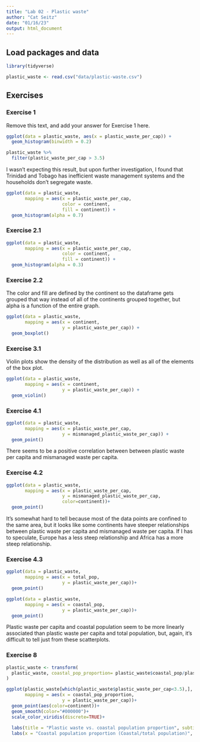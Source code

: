 ```yaml
---
title: "Lab 02 - Plastic waste"
author: "Cat Seitz"
date: "01/16/23"
output: html_document
---
```


## Load packages and data

```r
library(tidyverse) 
```

```r
plastic_waste <- read.csv("data/plastic-waste.csv")
```

## Exercises

### Exercise 1

Remove this text, and add your answer for Exercise 1 here.

```r
ggplot(data = plastic_waste, aes(x = plastic_waste_per_cap)) +
  geom_histogram(binwidth = 0.2)
```
```r
plastic_waste %>%
  filter(plastic_waste_per_cap > 3.5)
```
I wasn't expecting this result, but upon further investigation, I found that Trinidad and Tobago has inefficient waste management systems and the households don't segregate waste. 


```r
ggplot(data = plastic_waste, 
       mapping = aes(x = plastic_waste_per_cap, 
                     color = continent, 
                     fill = continent)) +
  geom_histogram(alpha = 0.7)
```

### Exercise 2.1

```r

ggplot(data = plastic_waste, 
       mapping = aes(x = plastic_waste_per_cap, 
                     color = continent, 
                     fill = continent)) +
  geom_histogram(alpha = 0.3)
```
### Exercise 2.2

The color and fill are defined by the continent so the dataframe gets grouped that way instead of all of the continents grouped together, but alpha is a function of the entire graph. 
```r
ggplot(data = plastic_waste, 
       mapping = aes(x = continent, 
                     y = plastic_waste_per_cap)) +
  geom_boxplot()
```


### Exercise 3.1

Violin plots show the density of the distribution as well as all of the elements of the box plot. 

```r
ggplot(data = plastic_waste, 
       mapping = aes(x = continent, 
                     y = plastic_waste_per_cap)) +
  geom_violin()
```

### Exercise 4.1

```r
ggplot(data = plastic_waste, 
       mapping = aes(x = plastic_waste_per_cap,
                     y = mismanaged_plastic_waste_per_cap)) +
  geom_point()
```
There seems to be a positive correlation between between plastic waste per capita and mismanaged waste per capita. 


### Exercise 4.2

```r
ggplot(data = plastic_waste, 
       mapping = aes(x = plastic_waste_per_cap,
                     y = mismanaged_plastic_waste_per_cap, 
                     color=continent))+
  geom_point()
```
It's somewhat hard to tell because most of the data points are confined to the same area, but it looks like some continents have steeper relationships between plastic waste per capita and mismanaged waste per capita. If I has to speculate, Europe has a less steep relationship and Africa has a more steep relationship. 


### Exercise 4.3

```r
ggplot(data = plastic_waste, 
       mapping = aes(x = total_pop,
                     y = plastic_waste_per_cap))+
  geom_point()
```
```r
ggplot(data = plastic_waste, 
       mapping = aes(x = coastal_pop,
                     y = plastic_waste_per_cap))+
  geom_point()
```
Plastic waste per capita and coastal population seem to be more linearly associated than plastic waste per capita and total population, but, again, it's difficult to tell just from these scatterplots. 



### Exercise 8

```r
plastic_waste <- transform(
  plastic_waste, coastal_pop_proportion= plastic_waste$coastal_pop/plastic_waste$total_pop
)
```

```r

ggplot(plastic_waste[which(plastic_waste$plastic_waste_per_cap<3.5),],
       mapping = aes(x = coastal_pop_proportion,
                     y = plastic_waste_per_cap))+
  geom_point(aes(color=continent))+
  geom_smooth(color="#000000")+
  scale_color_viridis(discrete=TRUE)+
  
  labs(title = "Plastic waste vs. coastal population proportion", subtitle = "by continent")+
  labs(x = "Coastal population proportion (Coastal/total population)", y = "Plastic waste per capita")

```


